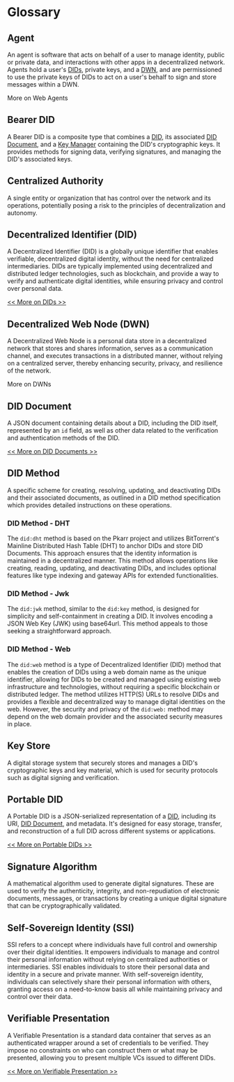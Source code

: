 
# Glossary

## Agent

An agent is software that acts on behalf of a user to manage identity, public or private data, and interactions with other apps in a decentralized network. Agents hold a user's [DIDs](#decentralized-identifier-did), private keys, and a [DWN](#decentralized-web-node-dwn), and are permissioned to use the private keys of DIDs to act on a user's behalf to sign and store messages within a DWN.

<Web5Url to="/decentralized-web-nodes/agents/"> More on Web Agents </Web5Url>

## Bearer DID

A Bearer DID is a composite type that combines a [DID](#decentralized-identifier-did), its associated [DID Document](#did-document), and a [Key Manager](/) containing the DID's cryptographic keys. It provides methods for signing data, verifying signatures, and managing the DID's associated keys.

## Centralized Authority

A single entity or organization that has control over the network and its operations, potentially posing a risk to the principles of decentralization and autonomy.

## Decentralized Identifier (DID)

A Decentralized Identifier (DID) is a globally unique identifier that enables verifiable, decentralized digital identity, without the need for centralized intermediaries. DIDs are typically implemented using decentralized and distributed ledger technologies, such as blockchain, and provide a way to verify and authenticate digital identities, while ensuring privacy and control over personal data.

[\<\< More on DIDs \>\>](/)

## Decentralized Web Node (DWN)

A Decentralized Web Node is a personal data store in a decentralized network that stores and shares information, serves as a communication channel, and executes transactions in a distributed manner, without relying on a centralized server, thereby enhancing security, privacy, and resilience of the network.

<Web5Url to="/decentralized-identifiers/what-are-dids/">More on DWNs</Web5Url>

## DID Document

A JSON document containing details about a DID, including the DID itself, represented by an `id` field, as well as other data related to the verification and authentication methods of the DID.

[\<\< More on DID Documents \>\>](/)

## DID Method

A specific scheme for creating, resolving, updating, and deactivating DIDs and their associated documents, as outlined in a DID method specification which provides detailed instructions on these operations.

### DID Method - DHT

The `did:dht` method is based on the Pkarr project and utilizes BitTorrent's Mainline Distributed Hash Table (DHT) to anchor DIDs and store DID Documents. This approach ensures that the identity information is maintained in a decentralized manner. This method allows operations like creating, reading, updating, and deactivating DIDs, and includes optional features like type indexing and gateway APIs for extended functionalities.

### DID Method - Jwk

The `did:jwk` method, similar to the `did:key` method, is designed for simplicity and self-containment in creating a DID. It involves encoding a JSON Web Key (JWK) using base64url. This method appeals to those seeking a straightforward approach.

### DID Method - Web

The `did:web` method is a type of Decentralized Identifier (DID) method that enables the creation of DIDs using a web domain name as the unique identifier, allowing for DIDs to be created and managed using existing web infrastructure and technologies, without requiring a specific blockchain or distributed ledger. The method utilizes HTTP(S) URLs to resolve DIDs and provides a flexible and decentralized way to manage digital identities on the web. However, the security and privacy of the `did:web:` method may depend on the web domain provider and the associated security measures in place.

## Key Store

A digital storage system that securely stores and manages a DID's cryptographic keys and key material, which is used for security protocols such as digital signing and verification.

## Portable DID

A Portable DID is a JSON-serialized representation of a [DID](#decentralized-identifier-did), including its URI, [DID Document](#did-document), and metadata. It's designed for easy storage, transfer, and reconstruction of a full DID across different systems or applications.

[\<\< More on Portable DIDs \>\>](/)

## Signature Algorithm

A mathematical algorithm used to generate digital signatures. These are used to verify the authenticity, integrity, and non-repudiation of electronic documents, messages, or transactions by creating a unique digital signature that can be cryptographically validated.

## Self-Sovereign Identity (SSI)

SSI refers to a concept where individuals have full control and ownership over their digital identities. It empowers individuals to manage and control their personal information without relying on centralized authorities or intermediaries. SSI enables individuals to store their personal data and identity in a secure and private manner. With self-sovereign identity, individuals can selectively share their personal information with others, granting access on a need-to-know basis all while maintaining privacy and control over their data.

## Verifiable Presentation

A Verifiable Presentation is a standard data container that serves as an authenticated wrapper around a set of credentials to be verified. They impose no constraints on who can construct them or what may be presented, allowing you to present multiple VCs issued to different DIDs.

[\<\< More on Verifiable Presentation \>\>](/)
